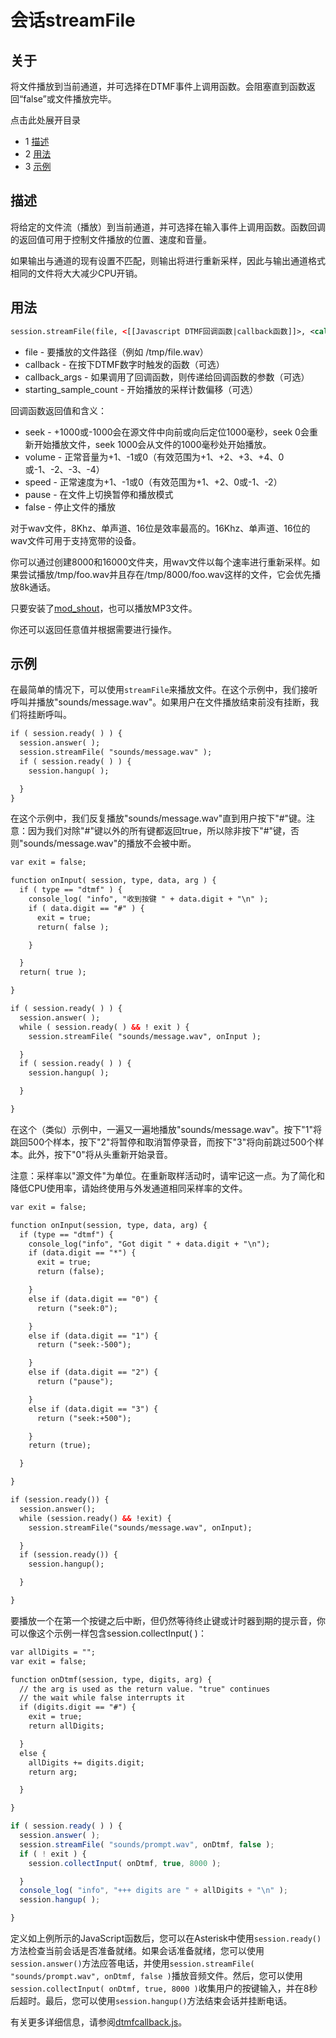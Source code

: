 # 会话streamFile

## 关于

将文件播放到当前通道，并可选择在DTMF事件上调用函数。会阻塞直到函数返回“false”或文件播放完毕。

点击此处展开目录

- 1 [描述](#description)
- 2 [用法](#usage)
- 3 [示例](#examples)

## 描述

将给定的文件流（播放）到当前通道，并可选择在输入事件上调用函数。函数回调的返回值可用于控制文件播放的位置、速度和音量。

如果输出与通道的现有设置不匹配，则输出将进行重新采样，因此与输出通道格式相同的文件将大大减少CPU开销。

## 用法

```xml
session.streamFile(file, <[[Javascript DTMF回调函数|callback函数]]>, <callback_args>, <starting_sample_count>);
```

- file - 要播放的文件路径（例如 /tmp/file.wav）
- callback - 在按下DTMF数字时触发的函数（可选）
- callback_args - 如果调用了回调函数，则传递给回调函数的参数（可选）
- starting_sample_count - 开始播放的采样计数偏移（可选）

回调函数返回值和含义：

- seek - +1000或-1000会在源文件中向前或向后定位1000毫秒，seek 0会重新开始播放文件，seek 1000会从文件的1000毫秒处开始播放。
- volume - 正常音量为+1、-1或0（有效范围为+1、+2、+3、+4、0或-1、-2、-3、-4）
- speed - 正常速度为+1、-1或0（有效范围为+1、+2、0或-1、-2）
- pause - 在文件上切换暂停和播放模式
- false - 停止文件的播放

对于wav文件，8Khz、单声道、16位是效率最高的。16Khz、单声道、16位的wav文件可用于支持宽带的设备。

你可以通过创建8000和16000文件夹，用wav文件以每个速率进行重新采样。如果尝试播放/tmp/foo.wav并且存在/tmp/8000/foo.wav这样的文件，它会优先播放8k通话。

只要安装了[mod_shout](../../../Modules/mod_shout_3965531.mdx#21-play)，也可以播放MP3文件。

你还可以返回任意值并根据需要进行操作。

## 示例

在最简单的情况下，可以使用`streamFile`来播放文件。在这个示例中，我们接听呼叫并播放"sounds/message.wav"。如果用户在文件播放结束前没有挂断，我们将挂断呼叫。

```xml
if ( session.ready( ) ) {
  session.answer( );
  session.streamFile( "sounds/message.wav" );
  if ( session.ready( ) ) {
    session.hangup( );

  }
}
```

在这个示例中，我们反复播放"sounds/message.wav"直到用户按下"#"键。注意：因为我们对除"#"键以外的所有键都返回true，所以除非按下"#"键，否则"sounds/message.wav"的播放不会被中断。

```xml
var exit = false;

function onInput( session, type, data, arg ) {
  if ( type == "dtmf" ) {
    console_log( "info", "收到按键 " + data.digit + "\n" );
    if ( data.digit == "#" ) {
      exit = true;
      return( false );

    }

  }
  return( true );

}

if ( session.ready( ) ) {
  session.answer( );
  while ( session.ready( ) && ! exit ) {
    session.streamFile( "sounds/message.wav", onInput );

  }
  if ( session.ready( ) ) {
    session.hangup( );

  }

}
```

在这个（类似）示例中，一遍又一遍地播放"sounds/message.wav"。按下"1"将跳回500个样本，按下"2"将暂停和取消暂停录音，而按下"3"将向前跳过500个样本。此外，按下"0"将从头重新开始录音。

注意：采样率以"源文件"为单位。在重新取样活动时，请牢记这一点。为了简化和降低CPU使用率，请始终使用与外发通道相同采样率的文件。

```xml
var exit = false;

function onInput(session, type, data, arg) {
  if (type == "dtmf") {
    console_log("info", "Got digit " + data.digit + "\n");
    if (data.digit == "*") {
      exit = true;
      return (false);

    }
    else if (data.digit == "0") {
      return ("seek:0");

    }
    else if (data.digit == "1") {
      return ("seek:-500");

    }
    else if (data.digit == "2") {
      return ("pause");

    }
    else if (data.digit == "3") {
      return ("seek:+500");

    }
    return (true);

  }

}

if (session.ready()) {
  session.answer();
  while (session.ready() && !exit) {
    session.streamFile("sounds/message.wav", onInput);

  }
  if (session.ready()) {
    session.hangup();

  }

}
```

要播放一个在第一个按键之后中断，但仍然等待终止键或计时器到期的提示音，你可以像这个示例一样包含session.collectInput( )：

```xml
var allDigits = "";
var exit = false;

function onDtmf(session, type, digits, arg) {
  // the arg is used as the return value. "true" continues 
  // the wait while false interrupts it
  if (digits.digit == "#") {
    exit = true;
    return allDigits;

  }
  else {
    allDigits += digits.digit;
    return arg;

  }

}
```

```javascript
if ( session.ready( ) ) {
  session.answer( );
  session.streamFile( "sounds/prompt.wav", onDtmf, false );
  if ( ! exit ) {
    session.collectInput( onDtmf, true, 8000 );

  }
  console_log( "info", "+++ digits are " + allDigits + "\n" );
  session.hangup( );

}
```

定义如上例所示的JavaScript函数后，您可以在Asterisk中使用`session.ready()`方法检查当前会话是否准备就绪。如果会话准备就绪，您可以使用`session.answer()`方法应答电话，并使用`session.streamFile( "sounds/prompt.wav", onDtmf, false )`播放音频文件。然后，您可以使用`session.collectInput( onDtmf, true, 8000 )`收集用户的按键输入，并在8秒后超时。最后，您可以使用`session.hangup()`方法结束会话并挂断电话。

有关更多详细信息，请参阅[dtmfcallback.js](../Javascript-Examples/Javascript-Example---DTMF-Callback_7144571.mdx#0-about)。